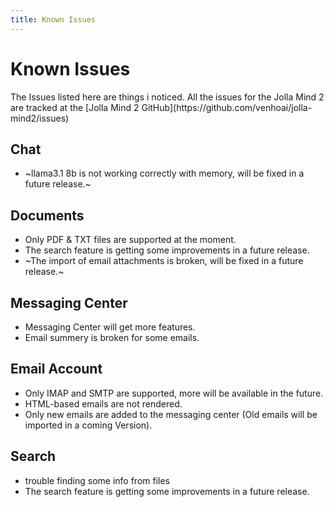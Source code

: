 ```yaml
---
title: Known Issues
---
```


# Known Issues
<Callout>
    The Issues listed here are things i noticed. All the issues for the Jolla Mind 2 are tracked at the [Jolla Mind 2 GitHub](https://github.com/venhoai/jolla-mind2/issues)
</Callout>

## Chat
- ~llama3.1 8b is not working correctly with memory, will be fixed in a future release.~

## Documents
- Only PDF & TXT files are supported at the moment.
- The search feature is getting some improvements in a future release.
- ~The import of email attachments is broken, will be fixed in a future release.~

## Messaging Center
- Messaging Center will get more features.
- Email summery is broken for some emails.

## Email Account
- Only IMAP and SMTP are supported, more will be available in the future.
- HTML-based emails are not rendered.
- Only new emails are added to the messaging center (Old emails will be imported in a coming Version).

## Search
- trouble finding some info from files
- The search feature is getting some improvements in a future release.
